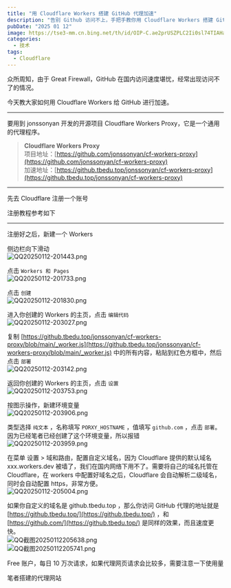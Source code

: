 ```yaml
---
title: "用 Cloudflare Workers 搭建 GitHub 代理加速"
description: "告别 Github 访问不上，手把手教你用 Cloudflare Workers 搭建 GitHub 代理加速服务，嘎嘎快！"
pubDate: "2025 01 12"
image: https://tse3-mm.cn.bing.net/th/id/OIP-C.ae2prUSZPLC2Ii0sl74TIAHaEK?rs=1&pid=ImgDetMain
categories:
  - 技术
tags:
  - Cloudflare
---
```



众所周知，由于 Great Firewall，GitHub 在国内访问速度堪忧，经常出现访问不了的情况。

今天教大家如何用 Cloudflare Workers 给 GitHub 进行加速。

---

要用到  jonssonyan 开发的开源项目 Cloudflare Workers Proxy，它是一个通用的代理程序。

> **Cloudflare Workers Proxy**  
项目地址：[https://github.com/jonssonyan/cf-workers-proxy](https://github.com/jonssonyan/cf-workers-proxy)  
加速地址：[https://github.tbedu.top/jonssonyan/cf-workers-proxy](https://github.tbedu.top/jonssonyan/cf-workers-proxy)  

---

先去 Cloudflare 注册一个账号

注册教程参考如下

<LinkCard
  title="Cloudflare教程：如何注册账户、购买域名、开启免费CDN服务？"
  desc="作者 – 椅栏听风"
  url="https://oyouoo.com/cloudflare-tutorial/"
  img="https://oyouoo.com/wp-content/uploads/2024/12/avatar-logo-150x150.png"
  target="_blank"
/>

---

注册好之后，新建一个 Workers

侧边栏向下滑动  
![QQ20250112-201443.png](https://www.helloimg.com/i/2025/01/12/6783b29033266.png)

点击 `Workers 和 Pages`  
![QQ20250112-201733.png](https://www.helloimg.com/i/2025/01/12/6783b28f7a17e.png)

点击 `创建`  
![QQ20250112-201830.png](https://www.helloimg.com/i/2025/01/12/6783b29045551.png)

进入你创建的 Workers 的主页，点击 `编辑代码`  
![QQ20250112-203027.png](https://www.helloimg.com/i/2025/01/12/6783b5a2d43e0.png)

复制 [https://github.tbedu.top/jonssonyan/cf-workers-proxy/blob/main/_worker.js](https://github.tbedu.top/jonssonyan/cf-workers-proxy/blob/main/_worker.js) 中的所有内容，粘贴到红色方框中，然后点击 `部署`  
![QQ20250112-203142.png](https://www.helloimg.com/i/2025/01/12/6783b5a331ede.png)

返回你创建的 Workers 的主页，点击 `设置`  
![QQ20250112-203753.png](https://www.helloimg.com/i/2025/01/12/6783b7893596b.png)

按图示操作，新建环境变量  
![QQ20250112-203906.png](https://www.helloimg.com/i/2025/01/12/6783b7898e2a8.png)

类型选择 `纯文本` ，名称填写 `PORXY_HOSTNAME` ，值填写 `github.com` ，点击 `部署`。  
<Info>因为已经笔者已经创建了这个环境变量，所以报错</Info>  
![QQ20250112-203959.png](https://www.helloimg.com/i/2025/01/12/6783b789e5aae.png)

在菜单 设置 > 域和路由，配置自定义域名，因为 Cloudflare 提供的默认域名 xxx.workers.dev 被墙了，我们在国内网络下用不了。需要将自己的域名托管在 Cloudflare，在 workers 中配置好域名之后，Cloudflare 会自动解析二级域名，同时会自动配置 https，非常方便。  
![QQ20250112-205004.png](https://www.helloimg.com/i/2025/01/12/6783b9de73733.png)

如果你自定义的域名是 github.tbedu.top ，那么你访问 GitHub 代理的地址就是 [https://github.tbedu.top/](https://github.tbedu.top/) ，和 [https://github.com/](https://github.tbedu.top/) 是同样的效果，而且速度更快。  
![QQ截图20250112205638.png](https://www.helloimg.com/i/2025/01/12/6783bc021fa38.png)  
![QQ截图20250112205741.png](https://www.helloimg.com/i/2025/01/12/6783bc05ea371.png)  

<Warning>Free 账户，每日 10 万次请求，如果代理网页请求会比较多，需要注意一下使用量</Warning>

笔者搭建的代理网站
<LinkCard
  title="GitHub下载加速"
  desc="提供GitHub下载加速服务"
  url="https://www.tbedu.top/gh-porxy/"
  img="https://www.helloimg.com/i/2025/01/12/6783841a2aa9e.png"
  target="_blank"
/>